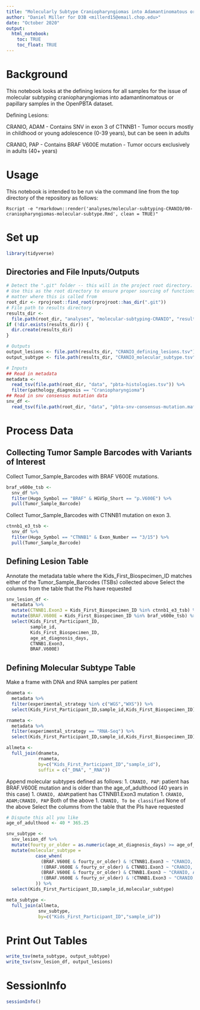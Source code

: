 ```yaml
---
title: "Molecularly Subtype Craniopharyngiomas into Adamantinomatous or Papillary"
author: "Daniel Miller for D3B <millerd15@email.chop.edu>"
date: "October 2020"
output:
  html_notebook:
    toc: TRUE
    toc_float: TRUE
---
```


# Background

This notebook looks at the defining lesions for all samples for the issue of
molecular subtyping craniopharyngiomas into adamantinomatous or papillary samples
in the OpenPBTA dataset.

Defining Lesions:

CRANIO, ADAM
- Contains SNV in exon 3 of CTNNB1
- Tumor occurs mostly in childhood or young adolescence (0-39 years), but can be seen in adults

CRANIO, PAP
- Contains BRAF V600E mutation
- Tumor occurs exclusively in adults (40+ years)

# Usage

This notebook is intended to be run via the command line from the top directory
of the repository as follows:

```
Rscript -e "rmarkdown::render('analyses/molecular-subtyping-CRANIO/00-craniopharyngiomas-molecular-subtype.Rmd', clean = TRUE)"
```

# Set up

```r
library(tidyverse)
```

## Directories and File Inputs/Outputs

```r
# Detect the ".git" folder -- this will in the project root directory.
# Use this as the root directory to ensure proper sourcing of functions no
# matter where this is called from
root_dir <- rprojroot::find_root(rprojroot::has_dir(".git"))
# File path to results directory
results_dir <-
  file.path(root_dir, "analyses", "molecular-subtyping-CRANIO", "results")
if (!dir.exists(results_dir)) {
  dir.create(results_dir)
}

# Outputs
output_lesions <- file.path(results_dir, "CRANIO_defining_lesions.tsv")
output_subtype <- file.path(results_dir, "CRANIO_molecular_subtype.tsv")
```

```r
# Inputs
## Read in metadata
metadata <-
  read_tsv(file.path(root_dir, "data", "pbta-histologies.tsv")) %>%
  filter(pathology_diagnosis == "Craniopharyngioma")
## Read in snv consensus mutation data
snv_df <-
  read_tsv(file.path(root_dir, "data", "pbta-snv-consensus-mutation.maf.tsv.gz"))
```

# Process Data

## Collecting Tumor Sample Barcodes with Variants of Interest

Collect Tumor_Sample_Barcodes with BRAF V600E mutations.

```r
braf_v600e_tsb <-
  snv_df %>%
  filter(Hugo_Symbol == "BRAF" & HGVSp_Short == "p.V600E") %>%
  pull(Tumor_Sample_Barcode)
```

Collect Tumor_Sample_Barcodes with CTNNB1 mutation on exon 3.

```r
ctnnb1_e3_tsb <-
  snv_df %>%
  filter(Hugo_Symbol == "CTNNB1" & Exon_Number == "3/15") %>%
  pull(Tumor_Sample_Barcode)
```

## Defining Lesion Table

Annotate the metadata table where the Kids_First_Biospecimen_ID matches either of the Tumor_Sample_Barcodes (TSBs) collected above
Select the columns from the table that the PIs have requested

```r
snv_lesion_df <-
  metadata %>%
  mutate(CTNNB1.Exon3 = Kids_First_Biospecimen_ID %in% ctnnb1_e3_tsb) %>%
  mutate(BRAF.V600E = Kids_First_Biospecimen_ID %in% braf_v600e_tsb) %>%
  select(Kids_First_Participant_ID,
         sample_id,
         Kids_First_Biospecimen_ID,
         age_at_diagnosis_days,
         CTNNB1.Exon3,
         BRAF.V600E)
```

## Defining Molecular Subtype Table

Make a frame with DNA and RNA samples per patient

```r
dnameta <-
  metadata %>%
  filter(experimental_strategy %in% c("WGS","WXS")) %>%
  select(Kids_First_Participant_ID,sample_id,Kids_First_Biospecimen_ID)

rnameta <-
  metadata %>%
  filter(experimental_strategy == "RNA-Seq") %>%
  select(Kids_First_Participant_ID,sample_id,Kids_First_Biospecimen_ID)

allmeta <-
  full_join(dnameta,
            rnameta,
            by=c("Kids_First_Participant_ID","sample_id"),
            suffix = c("_DNA", "_RNA"))
```

Append molecular subtypes defined as follows:
1. `CRANIO, PAP`: patient has BRAF.V600E mutation and is older than the age_of_adulthood (40 years in this case)
1. `CRANIO, ADAM`:patient has CTNNB1.Exon3 mutation
1. `CRANIO, ADAM;CRANIO, PAP` Both of the above
1. `CRANIO, To be classified` None of the above
Select the columns from the table that the PIs have requested

```r
# Dispute this all you like
age_of_adulthood <- 40 * 365.25

snv_subtype <-
  snv_lesion_df %>%
  mutate(fourty_or_older = as.numeric(age_at_diagnosis_days) >= age_of_adulthood) %>%
  mutate(molecular_subtype =
           case_when(
             (BRAF.V600E & fourty_or_older) & !CTNNB1.Exon3 ~ "CRANIO, PAP",
             !(BRAF.V600E & fourty_or_older) & CTNNB1.Exon3 ~ "CRANIO, ADAM",
             (BRAF.V600E & fourty_or_older) & CTNNB1.Exon3 ~ "CRANIO, ADAM;CRANIO, PAP",
             !(BRAF.V600E & fourty_or_older) & !CTNNB1.Exon3 ~ "CRANIO, To be classified"
           )) %>%
  select(Kids_First_Participant_ID,sample_id,molecular_subtype)

meta_subtype <-
  full_join(allmeta,
            snv_subtype,
            by=c("Kids_First_Participant_ID","sample_id"))
```

# Print Out Tables

```r
write_tsv(meta_subtype, output_subtype)
write_tsv(snv_lesion_df, output_lesions)
```

# SessionInfo

```r
sessionInfo()
```
